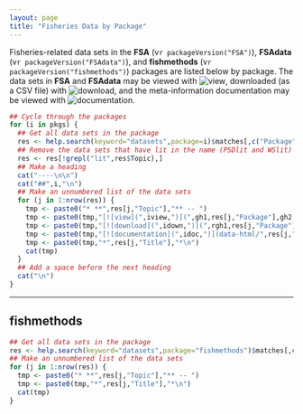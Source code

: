 ```yaml
---
layout: page
title: "Fisheries Data by Package"
---
```


<!-- This is meant to be run with aaaCompile.R, not as a standalone -->

Fisheries-related data sets in the **FSA** (v`r packageVersion("FSA")`), **FSAdata** (v`r packageVersion("FSAdata")`), and **fishmethods** (v`r packageVersion("fishmethods")`) packages are listed below by package.  The data sets in **FSA** and **FSAdata** may be viewed with ![view](`r iview`), downloaded (as a CSV file) with ![download](`r idown`), and the meta-information documentation may be viewed with ![documentation](`r idoc`).

```r
## Cycle through the packages
for (i in pkgs) {
  ## Get all data sets in the package
  res <- help.search(keyword="datasets",package=i)$matches[,c("Package","Topic","Title")]
  ## Remove the data sets that have lit in the name (PSDlit and WSlit)
  res <- res[!grepl("lit",res$Topic),]
  ## Make a heading
  cat("----\n\n")
  cat("##",i,"\n")
  ## Make an unnumbered list of the data sets
  for (j in 1:nrow(res)) {
    tmp <- paste0("* **",res[j,"Topic"],"** -- ")
    tmp <- paste0(tmp,"[![view](",iview,")](",gh1,res[j,"Package"],gh2,res[j,"Topic"],".csv)  ")
    tmp <- paste0(tmp,"[![download](",idown,")](",rgh1,res[j,"Package"],rgh2,res[j,"Topic"],".csv)  ")
    tmp <- paste0(tmp,"[![documentation](",idoc,")](data-html/",res[j,"Topic"],".html) -- ")
    tmp <- paste0(tmp,"*",res[j,"Title"],"*\n")
    cat(tmp)
  }
  ## Add a space before the next heading
  cat("\n")  
}
```

----

## fishmethods

```r
## Get all data sets in the package
res <- help.search(keyword="datasets",package="fishmethods")$matches[,c("Package","Topic","Title")]
## Make an unnumbered list of the data sets
for (j in 1:nrow(res)) {
  tmp <- paste0("* **",res[j,"Topic"],"** -- ")
  tmp <- paste0(tmp,"*",res[j,"Title"],"*\n")
  cat(tmp)
}
```
